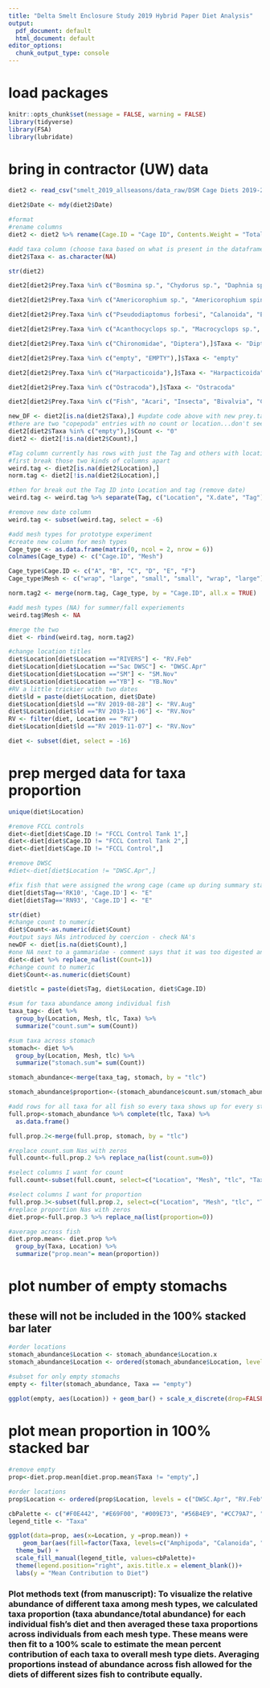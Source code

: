 ```yaml
---
title: "Delta Smelt Enclosure Study 2019 Hybrid Paper Diet Analysis"
output:
  pdf_document: default
  html_document: default
editor_options:
  chunk_output_type: console
---
```


# load packages
```r
knitr::opts_chunk$set(message = FALSE, warning = FALSE)
library(tidyverse)
library(FSA)
library(lubridate)
```

# bring in contractor (UW) data
```r
diet2 <- read_csv("smelt_2019_allseasons/data_raw/DSM Cage Diets 2019-2020.csv") #new data, not edited at all

diet2$Date <- mdy(diet2$Date)

#format 
#rename columns
diet2 <- diet2 %>% rename(Cage.ID = "Cage ID", Contents.Weight = "Total Contents Weight", Prey.Taxa = "Prey Taxa", LH.Stage = "LH Stage")

#add taxa column (choose taxa based on what is present in the dataframe)
diet2$Taxa <- as.character(NA) 

str(diet2)

diet2[diet2$Prey.Taxa %in% c("Bosmina sp.", "Chydorus sp.", "Daphnia sp.", "Ceriodaphnia sp.", "Chydoridae", "Crangonyx sp.", "Scapholeberis sp.", "Simocephalus sp.", "Eurycercus sp.", "Leydigia sp.", "Cladocera", "Sida sp.", "Alona sp.", "Diaphanosoma sp."),]$Taxa <- "Cladocera"

diet2[diet2$Prey.Taxa %in% c("Americorophium sp.", "Americorophium spinicorne", "Eogammarus confervicolus", "Gammaridea", "Hyallela azteca", "Crangonyx sp.", "Corophiidae", "Amphipoda"),]$Taxa <- "Amphipoda"

diet2[diet2$Prey.Taxa %in% c("Pseudodiaptomus forbesi", "Calanoida", "Eurytemora affinis", "Diaptomidae", "Sinocalanus doerrii", "Osphranticum labronectum"),]$Taxa <- "Calanoida"

diet2[diet2$Prey.Taxa %in% c("Acanthocyclops sp.", "Macrocyclops sp.", "Diacyclops thomasi", "Eucyclops sp.", "Cyclopoida", "Halicyclops sp.", "Mesocyclops sp.", "Tropocyclops sp.", "Tropocyclops sp."),]$Taxa <- "Cyclopoida"

diet2[diet2$Prey.Taxa %in% c("Chironomidae", "Diptera"),]$Taxa <- "Diptera"

diet2[diet2$Prey.Taxa %in% c("empty", "EMPTY"),]$Taxa <- "empty"

diet2[diet2$Prey.Taxa %in% c("Harpacticoida"),]$Taxa <- "Harpacticoida"

diet2[diet2$Prey.Taxa %in% c("Ostracoda"),]$Taxa <- "Ostracoda"

diet2[diet2$Prey.Taxa %in% c("Fish", "Acari", "Insecta", "Bivalvia", "Culicidae", "egg unidentified", "Corixidae", "Hemiptera", "plant seed", "plant matter", "Unidentified", "Mysidacea", "Cumacea"),]$Taxa <- "Other"

new_DF <- diet2[is.na(diet2$Taxa),] #update code above with new prey.taxa that weren't found in previous diets
#there are two "copepoda" entries with no count or location...don't seem that important so I am going to just go ahead and remove them
diet2[diet2$Taxa %in% c("empty"),]$Count <- "0"
diet2 <- diet2[!is.na(diet2$Count),]

#Tag column currently has rows with just the Tag and others with location, date, and tag
#first break those two kinds of columns apart
weird.tag <- diet2[is.na(diet2$Location),]
norm.tag <- diet2[!is.na(diet2$Location),]

#then for break out the Tag ID into Location and tag (remove date)
weird.tag <- weird.tag %>% separate(Tag, c("Location", "X.date", "Tag"))

#remove new date column
weird.tag <- subset(weird.tag, select = -6)

#add mesh types for prototype experiment
#create new column for mesh types
Cage_type <- as.data.frame(matrix(0, ncol = 2, nrow = 6))
colnames(Cage_type) <- c("Cage.ID", "Mesh")

Cage_type$Cage.ID <- c("A", "B", "C", "D", "E", "F")
Cage_type$Mesh <- c("wrap", "large", "small", "small", "wrap", "large")

norm.tag2 <- merge(norm.tag, Cage_type, by = "Cage.ID", all.x = TRUE)

#add mesh types (NA) for summer/fall experiements
weird.tag$Mesh <- NA 

#merge the two
diet <- rbind(weird.tag, norm.tag2)

#change location titles 
diet$Location[diet$Location =="RIVERS"] <- "RV.Feb"
diet$Location[diet$Location =="Sac DWSC"] <- "DWSC.Apr"
diet$Location[diet$Location =="SM"] <- "SM.Nov"
diet$Location[diet$Location =="YB"] <- "YB.Nov"
#RV a little trickier with two dates
diet$ld = paste(diet$Location, diet$Date)
diet$Location[diet$ld =="RV 2019-08-28"] <- "RV.Aug"
diet$Location[diet$ld =="RV 2019-11-06"] <- "RV.Nov"
RV <- filter(diet, Location == "RV")
diet$Location[diet$ld =="RV 2019-11-07"] <- "RV.Nov"

diet <- subset(diet, select = -16)
```

# prep merged data for taxa proportion
```r
unique(diet$Location)

#remove FCCL controls
diet<-diet[diet$Cage.ID != "FCCL Control Tank 1",]
diet<-diet[diet$Cage.ID != "FCCL Control Tank 2",]
diet<-diet[diet$Cage.ID != "FCCL Control",]

#remove DWSC
#diet<-diet[diet$Location != "DWSC.Apr",]

#fix fish that were assigned the wrong cage (came up during summary stats, check against dissected fish data, likely E and F were misread)
diet[diet$Tag=='RK10', 'Cage.ID'] <- "E"
diet[diet$Tag=='RN93', 'Cage.ID'] <- "E"

str(diet)
#change count to numeric
diet$Count<-as.numeric(diet$Count)
#output says NAs introduced by coercion - check NA's
newDF <- diet[is.na(diet$Count),]
#one NA next to a gammaridae - comment says that it was too digested and could be more than one individual, to be safe just going to add a count of "1" for this observation; found it on row 413
diet<-diet %>% replace_na(list(Count=1))
#change count to numeric
diet$Count<-as.numeric(diet$Count)

diet$tlc = paste(diet$Tag, diet$Location, diet$Cage.ID)

#sum for taxa abundance among individual fish
taxa_tag<- diet %>% 
  group_by(Location, Mesh, tlc, Taxa) %>% 
  summarize("count.sum"= sum(Count))

#sum taxa across stomach
stomach<- diet %>% 
  group_by(Location, Mesh, tlc) %>% 
  summarize("stomach.sum"= sum(Count))

stomach_abundance<-merge(taxa_tag, stomach, by = "tlc")

stomach_abundance$proportion<-(stomach_abundance$count.sum/stomach_abundance$stomach.sum)*100

#add rows for all taxa for all fish so every taxa shows up for every stomach
full.prop<-stomach_abundance %>% complete(tlc, Taxa) %>%
  as.data.frame()

full.prop.2<-merge(full.prop, stomach, by = "tlc")

#replace count.sum Nas with zeros
full.count<-full.prop.2 %>% replace_na(list(count.sum=0))

#select columns I want for count
full.count<-subset(full.count, select=c("Location", "Mesh", "tlc", "Taxa", "count.sum"))

#select columns I want for proportion
full.prop.3<-subset(full.prop.2, select=c("Location", "Mesh", "tlc", "Taxa", "proportion"))
#replace proportion Nas with zeros
diet.prop<-full.prop.3 %>% replace_na(list(proportion=0))

#average across fish
diet.prop.mean<- diet.prop %>% 
  group_by(Taxa, Location) %>% 
  summarize("prop.mean"= mean(proportion))
```

# plot number of empty stomachs
## these will not be included in the 100% stacked bar later
```r
#order locations
stomach_abundance$Location <- stomach_abundance$Location.x
stomach_abundance$Location <- ordered(stomach_abundance$Location, levels = c("DWSC.Apr", "RV.Feb", "RV.Aug", "SM.Nov", "YB.Nov", "RV.Nov"))

#subset for only empty stomachs
empty <- filter(stomach_abundance, Taxa == "empty")
 
ggplot(empty, aes(Location)) + geom_bar() + scale_x_discrete(drop=FALSE)
```

# plot mean proportion in 100% stacked bar
```r
#remove empty
prop<-diet.prop.mean[diet.prop.mean$Taxa != "empty",]

#order locations
prop$Location <- ordered(prop$Location, levels = c("DWSC.Apr", "RV.Feb", "RV.Aug", "RV.Nov", "YB.Nov", "SM.Nov"))

cbPalette <- c("#F0E442", "#E69F00", "#009E73", "#56B4E9", "#CC79A7", "#D55E00", "#0072B2")
legend_title <- "Taxa"

ggplot(data=prop, aes(x=Location, y =prop.mean)) +
    geom_bar(aes(fill=factor(Taxa, levels=c("Amphipoda", "Calanoida", "Cladocera", "Cyclopoida", "Diptera", "Harpacticoda", "Ostracoda", "Other"))),  position="fill", stat="identity") +
  theme_bw() + 
  scale_fill_manual(legend_title, values=cbPalette)+
  theme(legend.position="right", axis.title.x = element_blank())+
  labs(y = "Mean Contribution to Diet")
```

### Plot methods text (from manuscript): To visualize the relative abundance of different taxa among mesh types, we calculated taxa proportion (taxa abundance/total abundance) for each individual fish’s diet and then averaged these taxa proportions across individuals from each mesh type. These means were then fit to a 100% scale to estimate the mean percent contribution of each taxa to overall mesh type diets. Averaging proportions instead of abundance across fish allowed for the diets of different sizes fish to contribute equally.